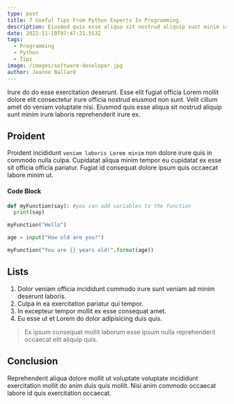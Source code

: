 ```yaml
---
type: post
title: 7 Useful Tips From Python Experts In Programming.
description: Eiusmod quis esse aliqua sit nostrud aliquip sunt minim irure laboris reprehenderit irure ex
date: 2022-11-10T07:47:21.553Z
tags:
  - Programming
  - Python
  - Tips
image: /images/software-developer.jpg
author: Jeanne Ballard
---
```


Irure do do esse exercitation deserunt. Esse elit fugiat officia Lorem mollit dolore elit consectetur irure officia nostrud eiusmod non sunt. Velit cillum amet do veniam voluptate nisi. Eiusmod quis esse aliqua sit nostrud aliquip sunt minim irure laboris reprehenderit irure ex.

## Proident

Proident incididunt `veniam laboris Lorem minim` non dolore irure quis in commodo nulla culpa. Cupidatat aliqua minim tempor eu cupidatat ex esse sit officia officia pariatur. Fugiat id consequat dolore ipsum quis occaecat labore minim ut.

#### Code Block

```python
def myFunction(say): #you can add variables to the function
  print(say)

myFunction("Hello")

age = input("How old are you?")

myFunction("You are {} years old!".format(age))
```

## Lists

1. Dolor veniam officia incididunt commodo irure sunt veniam ad minim deserunt laboris.
2. Culpa in ea exercitation pariatur qui tempor.
3. In excepteur tempor mollit ex esse consequat amet.
4. Eu esse ut et Lorem do dolor adipisicing duis quis.

> Ex ipsum consequat mollit laborum esse ipsum nulla reprehenderit occaecat elit aliquip quis.

## Conclusion

Reprehenderit aliqua dolore mollit ut voluptate voluptate incididunt exercitation mollit do anim duis quis mollit. Nisi anim commodo occaecat labore id quis exercitation occaecat.
